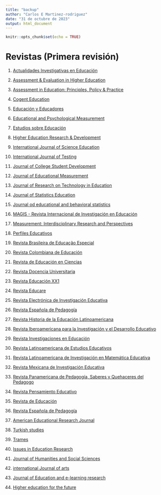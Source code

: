 ```yaml
---
title: "backup"
author: "Carlos E Martinez-rodriguez"
date: "31 de octubre de 2023"
output: html_document
---
```


```r
knitr::opts_chunk$set(echo = TRUE)
```
# Revistas (Primera revisión)

1. [Actualidades Investigativas en Educación](https://revistas.ucr.ac.cr/index.php/aie/about/submissions)

2. [Assessment & Evaluation in Higher Education](https://www.tandfonline.com/action/journalInformation?show=aimsScope&journalCode=caeh20)

3. [Assessment in Education: Principles, Policy & Practice](https://www.tandfonline.com/toc/caie20/current)

4. [Cogent Education](https://www.tandfonline.com/action/journalInformation?show=aimsScope&journalCode=oaed20) 

5. [Educación y Educadores](https://educacionyeducadores.unisabana.edu.co/index.php/eye/about/submissions)

6. [Educational and Psychological Measurement](https://journals.sagepub.com/aims-scope/EPM)

7. [Estudios sobre Educación](https://revistas.unav.edu/index.php/estudios-sobre-educacion/about/submissions)

8. [Higher Education Research & Development](https://www.tandfonline.com/action/authorSubmission?show=instructions&journalCode=cher20#publication-charges)

9. [International Journal of Science Education](https://www.tandfonline.com/action/journalInformation?show=aimsScope&journalCode=tsed20)

10. [International Journal of Testing](https://www.tandfonline.com/action/journalInformation?show=aimsScope&journalCode=hijt20)

11. [Journal of College Student Development](https://muse.jhu.edu/issue/51213)

12. [Journal of Educational Measurement](https://www.tandfonline.com/action/authorSubmission?show=instructions&journalCode=caie20#publication-charges)

13. [Journal of Research on Technology in Education](https://www.tandfonline.com/action/journalInformation?show=aimsScope&journalCode=ujrt20)

14. [Journal of Statistics Education](https://www.tandfonline.com/action/authorSubmission?show=instructions&journalCode=ujse21)

15. [Journal od educational and behavioral statistics](https://www.aera.net/Publications/Journals/Journal-of-Educational-Behavioral-Statistics)

16. [MAGIS - Revista Internacional de Investigación en Educación](https://revistas.javeriana.edu.co/index.php/MAGIS/about/submissions)

17. [Measurement: Interdisciplinary Research and Perspectives](https://www.tandfonline.com/action/journalInformation?show=aimsScope&journalCode=hmes20)

18. [Perfiles Educativos](https://perfileseducativos.unam.mx/iisue_pe/index.php/perfiles/about/submissions)

19. [Revista Brasileira de Educação Especial](https://analytics.scielo.org/w/publication/size)

20. [Revista Colombiana de Educación](https://revistas.pedagogica.edu.co/index.php/RCE/indexacion)

21. [Revista de Educación en Ciencias](http://educacionyciencia.org/index.php/educacionyciencia/about/submissions)

22. [Revista Docencia Universitaria](https://revistas.uis.edu.co/index.php/revistadocencia/about)

23. [Revista Educación XX1](https://revistas.uned.es/index.php/educacionXX1/guidelines)

24. [Revista Educare](https://www.revistas.una.ac.cr/index.php/EDUCARE/guias)

25. [Revista Electrónica de Investigación Educativa](https://redie.uabc.mx/redie/about/submissions#authorGuidelines)

26. [Revista Española de Pedagogía](https://revistadepedagogia.org/normas-editores/)

27. [Revista Historia de la Educación Latinoamericana](https://revistas.uptc.edu.co/index.php/historia_educacion_latinamerican)

28. [Revista Iberoamericana para la Investigación y el Desarrollo Educativo](https://www.ride.org.mx/index.php/RIDE/indexaciones)

29. [Revista Investigaciones en Educación](https://revistas.ufro.cl/ojs/index.php/educacion/about/submissions)

30. [Revista Latinoamericana de Estudios Educativos](https://rlee.ibero.mx/index.php/rlee)

31. [Revista Latinoamericana de Investigación en Matemática Educativa](https://relime.org/index.php/relime/about)

32. [Revista Mexicana de Investigación Educativa](https://comie.org.mx/revista/v2018/rmie/index.php/nrmie/instructivoautores)

33. [Revista Panamericana de Pedagogía, Saberes y Quehaceres del Pedagogo](https://revistas.up.edu.mx/RPP/about)

34. [Revista Pensamiento Educativo](https://pensamientoeducativo.uc.cl//index.php/pel/about)

35. [Revista de Educación](https://www.educacionyfp.gob.es/revista-de-educacion/normas-presentacion/articulos.html)

36. [Revista Española de Pedagogía](https://revistadepedagogia.org/normas-editores/)

37. [American Educational Research Journal](https://journals.sagepub.com/home/aer)

38. [Turkish studies](https://turkishstudies.net/education?mod=sayfabilgi&sayfa_alias=Aims%20&%20Scope)


39. [Trames](https://kirj.ee/trames/?v=0b98720dcb2c)


40. [Issues in Education Research](https://www.iier.org.au/iier-inf.html#submissions)

41. [Journal of Humanities and Social Sciences](https://www.opastpublishers.com/highlights/methodology-journals-1652.html)

42. [international Journal of arts](http://www.ijahss.com/Publication%20fee.html)

43. [Journal of Education and e-learning research](https://www.asianonlinejournals.com/index.php/JEELR/about)


44. [Higher education for the future](https://us.sagepub.com/en-us/nam/journal/higher-education-future#submission-guidelines)